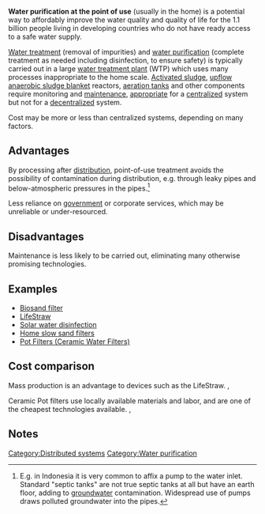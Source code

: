 '''Water purification at the point of use''' (usually in the home) is a potential way to affordably improve the water quality and quality of life for the 1.1 billion people living in developing countries who do not have ready access to a safe water supply.

[[Water treatment]] (removal of impurities) and [[water purification]] (complete treatment as needed including disinfection, to ensure safety) is typically carried out in a large [[water treatment plant]] (WTP) which uses many processes inappropriate to the home scale. [[Activated sludge]], [[upflow anaerobic sludge blanket]] reactors, [[aeration tanks]] and other components require monitoring and [[maintenance]], [[appropriate]] for a [[centralized]] system but not for a [[decentralized]] system.

Cost may be more or less than centralized systems, depending on many factors. 


== Advantages ==

By processing after [[water supply|distribution]], point-of-use treatment avoids the possibility of contamination during distribution, e.g. through leaky pipes and below-atmospheric pressures in the pipes.<ref>E.g. in Indonesia it is very common to affix a pump to the water inlet. Standard "septic tanks" are not true septic tanks at all but have an earth floor, adding to [[groundwater]] contamination. Widespread use of pumps draws polluted groundwater into the pipes.</ref>

Less reliance on [[government]] or corporate services, which may be unreliable or under-resourced.


== Disadvantages ==

Maintenance is less likely to be carried out, eliminating many otherwise promising technologies.

== Examples ==

* [[Biosand filter]]
* [[LifeStraw]]
* [[Solar water disinfection]]
* [[Home slow sand filters]]
* [[Pot Filters (Ceramic Water Filters)]]

== Cost comparison ==

Mass production is an advantage to devices such as the LifeStraw.
{{expand}}, {{sp}}

Ceramic Pot filters use locally available materials and labor, and are one of the cheapest technologies available.
{{expand}}, {{sp}}

== Notes ==
<small><references/></small>


{{stub}}
[[Category:Distributed systems]]
[[Category:Water purification]]